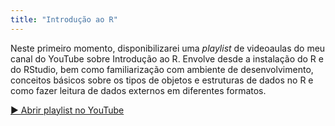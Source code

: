 ```yaml
---
title: "Introdução ao R"
---
```


Neste primeiro momento, disponibilizarei uma *playlist* de videoaulas do meu canal do YouTube sobre Introdução ao R. Envolve desde a instalação do R e do RStudio, bem como familiarização com ambiente de desenvolvimento, conceitos básicos sobre os tipos de objetos e estruturas de dados no R e como fazer leitura de dados externos em diferentes formatos.

[▶️ Abrir playlist no YouTube](https://www.youtube.com/playlist?list=PL_v-tArg0FZjeQMDtbDTc5M88vH7DqK9_)
